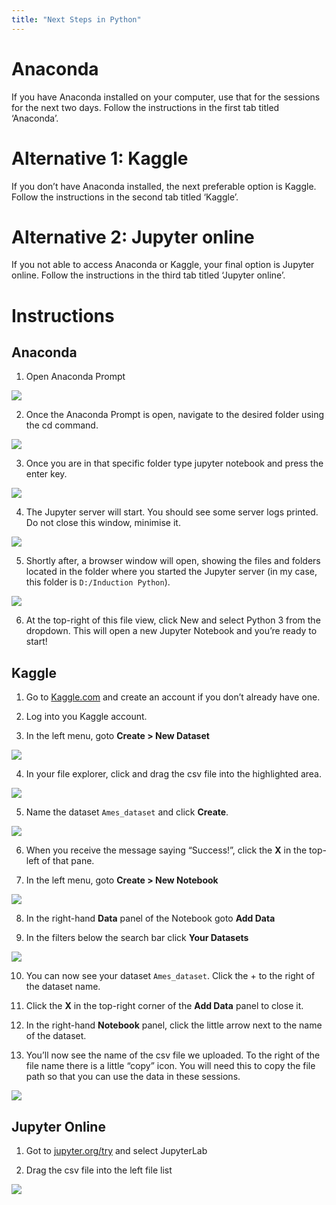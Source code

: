 ```yaml
---
title: "Next Steps in Python"
---
```


# Anaconda

If you have Anaconda installed on your computer, use that for the sessions for the next two days. Follow the instructions in the first tab titled ‘Anaconda’.

# Alternative 1: Kaggle

If you don’t have Anaconda installed, the next preferable option is Kaggle. Follow the instructions in the second tab titled ‘Kaggle’.

# Alternative 2: Jupyter online

If you not able to access Anaconda or Kaggle, your final option is Jupyter online. Follow the instructions in the third tab titled ‘Jupyter online’.

# Instructions

::: {.panel-tabset}

## Anaconda

1. Open Anaconda Prompt

![](images/Python/anaconda_01.png)

2. Once the Anaconda Prompt is open, navigate to the desired folder using the cd command.

![](images/Python/anaconda_02.png)

3. Once you are in that specific folder type jupyter notebook and press the enter key.

![](images/Python/anaconda_03.png)

4. The Jupyter server will start. You should see some server logs printed. Do not close this window, minimise it.

![](images/Python/anaconda_04.png)

5. Shortly after, a browser window will open, showing the files and folders located in the folder where you started the Jupyter server (in my case, this folder is `D:/Induction Python`).

![](images/Python/anaconda_05.png)

6. At the top-right of this file view, click New and select Python 3 from the dropdown. This will open a new Jupyter Notebook and you’re ready to start!

## Kaggle

1. Go to [Kaggle.com](https://www.kaggle.com/) and create an account if you don’t already have one.

2. Log into you Kaggle account.

3. In the left menu, goto **Create > New Dataset**

![](images/Python/kaggle_01.png)

4. In your file explorer, click and drag the csv file into the highlighted area.

![](images/Python/kaggle_02.png)

5. Name the dataset `Ames_dataset` and click **Create**.

![](images/Python/kaggle_03.png)

6. When you receive the message saying “Success!”, click the **X** in the top-left of that pane.

7. In the left menu, goto **Create > New Notebook**

![](images/Python/kaggle_04.png)   

8. In the right-hand **Data** panel of the Notebook goto **Add Data**

9. In the filters below the search bar click **Your Datasets**

![](images/Python/kaggle_05.png)

10. You can now see your dataset `Ames_dataset`. Click the + to the right of the dataset name.

11. Click the **X** in the top-right corner of the **Add Data** panel to close it.

12. In the right-hand **Notebook** panel, click the little arrow next to the name of the dataset.

13. You’ll now see the name of the csv file we uploaded. To the right of the file name there is a little “copy” icon. You will need this to copy the file path so that you can use the data in these sessions.

![](images/Python/kaggle_06.png)

## Jupyter Online

1. Got to [jupyter.org/try](https://jupyter.org/try) and select JupyterLab

2. Drag the csv file into the left file list

![](images/Python/jupyter_01.png)

:::
